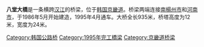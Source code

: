 {{Infobox Korean name
|img=
|caption=
|hangul=팔당대교
|hanja=八堂大橋
|rr=Paldang Daegyo
|mr=P'aldang Taegyo
}}

'''八堂大橋'''是一条横跨[[漢江_(韓國)|汉江]]的桥梁，位于[[韩国|韩国]][[京畿道|京畿道]]。桥梁两端连接[[南楊州市|南楊州市]]和[[河南市|河南市]]，于1986年5月开始建造，1995年4月通车。大桥全长935米，桥塔高度为12米，宽度为24米。{{汉江大桥}}

[[Category:韩国公路桥|Category:韩国公路桥]]
[[Category:1995年完工橋梁|Category:1995年完工橋梁]]
[[Category:京畿道桥梁|Category:京畿道桥梁]]


{{South Korea-stub}}